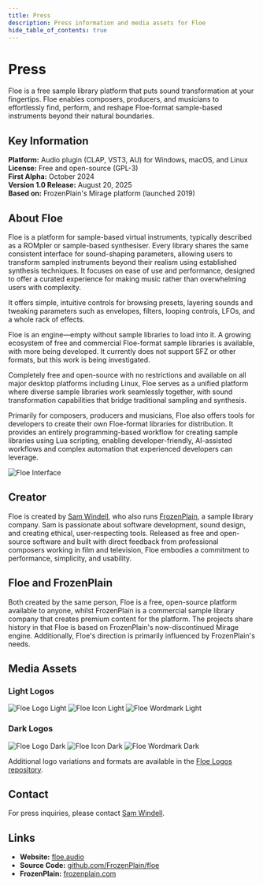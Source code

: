 ```yaml
---
title: Press
description: Press information and media assets for Floe
hide_table_of_contents: true
---
```


<!--
SPDX-FileCopyrightText: 2025 Sam Windell
SPDX-License-Identifier: MIT
-->

# Press

Floe is a free sample library platform that puts sound transformation at your fingertips. Floe enables composers, producers, and musicians to effortlessly find, perform, and reshape Floe-format sample-based instruments beyond their natural boundaries.

## Key Information

**Platform:** Audio plugin (CLAP, VST3, AU) for Windows, macOS, and Linux  
**License:** Free and open-source (GPL-3)   
**First Alpha:** October 2024  
**Version 1.0 Release:** August 20, 2025  
**Based on:** FrozenPlain's Mirage platform (launched 2019)

## About Floe

Floe is a platform for sample-based virtual instruments, typically described as a ROMpler or sample-based synthesiser. Every library shares the same consistent interface for sound-shaping parameters, allowing users to transform sampled instruments beyond their realism using established synthesis techniques. It focuses on ease of use and performance, designed to offer a curated experience for making music rather than overwhelming users with complexity.

It offers simple, intuitive controls for browsing presets, layering sounds and tweaking parameters such as envelopes, filters, looping controls, LFOs, and a whole rack of effects.

Floe is an engine—empty without sample libraries to load into it. A growing ecosystem of free and commercial Floe-format sample libraries is available, with more being developed. It currently does not support SFZ or other formats, but this work is being investigated.

Completely free and open-source with no restrictions and available on all major desktop platforms including Linux, Floe serves as a unified platform where diverse sample libraries work seamlessly together, with sound transformation capabilities that bridge traditional sampling and synthesis.

Primarily for composers, producers and musicians, Floe also offers tools for developers to create their own Floe-format libraries for distribution. It provides an entirely programming-based workflow for creating sample libraries using Lua scripting, enabling developer-friendly, AI-assisted workflows and complex automation that experienced developers can leverage.

![Floe Interface](/images/whole-gui.png)

## Creator

Floe is created by [Sam Windell](https://samwindell.name/), who also runs [FrozenPlain](https://www.frozenplain.com), a sample library company. Sam is passionate about software development, sound design, and creating ethical, user-respecting tools. Released as free and open-source software and built with direct feedback from professional composers working in film and television, Floe embodies a commitment to performance, simplicity, and usability.

## Floe and FrozenPlain

Both created by the same person, Floe is a free, open-source platform available to anyone, whilst FrozenPlain is a commercial sample library company that creates premium content for the platform. The projects share history in that Floe is based on FrozenPlain's now-discontinued Mirage engine. Additionally, Floe's direction is primarily influenced by FrozenPlain's needs.


## Media Assets

### Light Logos

<div style={{display: 'flex', flexDirection: 'column', gap: '20px', alignItems: 'flex-start', marginBottom: '20px'}}>
  <img src="https://raw.githubusercontent.com/floe-audio/Floe-Logos/refs/heads/main/rasterized/horizontal_transparent.png" alt="Floe Logo Light" style={{height: '60px'}} />
  <img src="https://raw.githubusercontent.com/floe-audio/Floe-Logos/refs/heads/main/rasterized/icon_transparent_256px.png" alt="Floe Icon Light" style={{height: '60px'}} />
  <img src="https://raw.githubusercontent.com/floe-audio/Floe-Logos/refs/heads/main/rasterized/wordmark_transparent.png" alt="Floe Wordmark Light" style={{height: '60px'}} />
</div>

### Dark Logos

<div style={{display: 'flex', flexDirection: 'column', gap: '20px', alignItems: 'flex-start', marginBottom: '20px'}}>
  <img src="https://raw.githubusercontent.com/floe-audio/Floe-Logos/refs/heads/main/rasterized/horizontal_transparent_dark.png" alt="Floe Logo Dark" style={{height: '60px'}} />
  <img src="https://raw.githubusercontent.com/floe-audio/Floe-Logos/refs/heads/main/rasterized/icon_transparent_dark_512px.png" alt="Floe Icon Dark" style={{height: '60px'}} />
  <img src="https://raw.githubusercontent.com/floe-audio/Floe-Logos/refs/heads/main/rasterized/wordmark_transparent_dark.png" alt="Floe Wordmark Dark" style={{height: '60px'}} />
</div>

Additional logo variations and formats are available in the [Floe Logos repository](https://github.com/floe-audio/Floe-Logos).

## Contact

For press inquiries, please contact [Sam Windell](mailto:sam@frozenplain.com).

## Links

- **Website:** [floe.audio](https://floe.audio)
- **Source Code:** [github.com/FrozenPlain/floe](https://github.com/floe-audio/Floe)
- **FrozenPlain:** [frozenplain.com](https://www.frozenplain.com)
